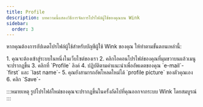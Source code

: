 ```yaml
---
title: Profile
description: บทความนี้แสดงวิธีการจัดการโปรไฟล์ผู้ใช้ของคุณบน Wink
sidebar:
  order: 3
---
```


หากคุณต้องการอัปเดตโปรไฟล์ผู้ใช้สำหรับบัญชีผู้ใช้ Wink ของคุณ ให้ทำตามขั้นตอนเหล่านี้:

<Steps>
  1. คุณจะต้องเข้าสู่ระบบในหนึ่งในเว็บไซต์ของเรา
  2. คลิกไอคอนโปรไฟล์ของคุณที่มุมขวาบนแล้วเมนูจะปรากฏขึ้น
  3. คลิกที่ `Profile` ลิงค์
  4. ปฏิบัติตามคำแนะนำเพื่ออัพเดตของคุณ `e-mail`- `first` และ `last name`-
  5. คุณยังสามารถอัพโหลดใหม่ได้ `profile picture` ของตัวคุณเอง
  6. คลิก `Save`-
</Steps>


:::หมายเหตุ
รูปโปรไฟล์ใหม่ของคุณจะปรากฏขึ้นในครั้งถัดไปที่คุณออกจากระบบ Wink โดยสมบูรณ์
:::

